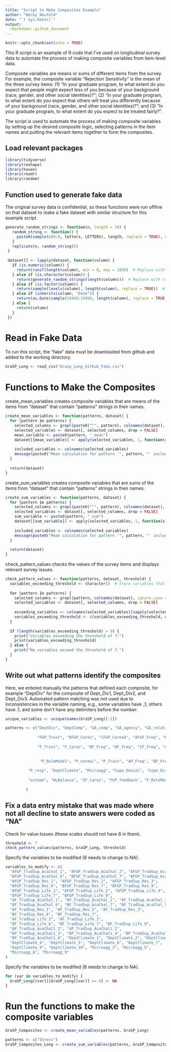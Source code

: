 ```yaml
---
title: "Script to Make Composites Example"
author: "Becky Neufeld"
date: "`r Sys.Date()`"
output:
  rmarkdown::github_document
---
```


```r
knitr::opts_chunk$set(echo = TRUE)
```

This R script is an example of R code that I've used on longitudinal survey data to automate the process of making composite variables from item-level data.  

Composite variables are means or sums of different items from the survey. For example, the composite variable "Rejection Sensitivity" is the mean of the three survey items: (1) "In your graduate program, to what extent do you expect that people might expect less of you because of your background (race, gender, and other social identities)?"; (2) "In your graduate program, to what extent do you expect that others will treat you differently because of your background (race, gender, and other social identities)?"; and (3) "In your graduate program, to what extent do you expect to be treated fairly?".

The script is used to automate the process of making composite variables by setting up the desired composite logic, selecting patterns in the item names and putting the relevant items together to form the composites. 

## Load relevant packages
```r
library(tidyverse)
library(reshape)
library(haven)
library(readr)
library(random)
```

## Function used to generate fake data 
The original survey data is confidential, so these functions were run offline on that dataset to make a fake dataset with similar structure for this example script.
 
```r
generate_random_strings <- function(n, length = 10) {
   random_string <- function() {
     paste0(sample(c(0:9, letters, LETTERS), length, replace = TRUE), collapse = "")
   }
   replicate(n, random_string())
 }
 
 dataset[] <- lapply(dataset, function(column) {
   if (is.numeric(column)) {
     return(runif(length(column), min = 0, max = 100))  # Replace with random numbers
   } else if (is.character(column)) {
     return(generate_random_strings(length(column)))  # Replace with random strings
   } else if (is.factor(column)) {
     return(sample(levels(column), length(column), replace = TRUE))  # Replace with random factor levels
   } else if (inherits(column, "Date")) {
     return(as.Date(sample(16000:19000, length(column), replace = TRUE), origin = "1970-01-01"))  # Replace with random dates
   } else {
     return(column)
   }
 })
```

# Read in Fake Data 
To run this script, the "fake" data must be downloaded from github and added to the working directory.
```r

GraSP_Long <- read_csv("Grasp_Long_Github_Fake.csv")

```

# Functions to Make the Composites

create_mean_variables creates composite variables that are means of the items from "dataset" that contain "patterns" strings in their names.
```r
create_mean_variables <- function(patterns, dataset) {
  for (pattern in patterns) {
    selected_columns <- grepl(paste0("^", pattern), colnames(dataset), ignore.case = TRUE)
    selected_variables <- dataset[, selected_columns, drop = FALSE]
    mean_variable <- paste0(pattern, "_mean")
    dataset[[mean_variable]] <- apply(selected_variables, 1, function(x) mean(as.numeric(x), na.rm = TRUE))
    
    included_variables <- colnames(selected_variables)
    message(paste0("Mean calculation for pattern '", pattern, "' includes the following variables: ", paste(included_variables, collapse = ", ")))
  }
  
  return(dataset)
}
```

create_sum_variables creates composite variables that are sums of the items from "dataset" that contain "patterns" strings in their names.
```r
create_sum_variables <- function(patterns, dataset) {
  for (pattern in patterns) {
    selected_columns <- grepl(paste0("^", pattern), colnames(dataset), ignore.case = TRUE)
    selected_variables <- dataset[, selected_columns, drop = FALSE]
    sum_variable <- paste0(pattern, "_sum")
    dataset[[sum_variable]] <- apply(selected_variables, 1, function(x) sum(as.numeric(x), na.rm = TRUE))
    
    included_variables <- colnames(selected_variables)
    message(paste0("Mean calculation for pattern '", pattern, "' includes the following variables: ", paste(included_variables, collapse = ", ")))
  }
  
  return(dataset)
}
```

check_pattern_values checks the values of the survey items and displays relevant survey issues.
```r
check_pattern_values <- function(patterns, dataset, threshold) {
  variables_exceeding_threshold <- character()  # Store variables that exceed the threshold
  
  for (pattern in patterns) {
    selected_columns <- grepl(pattern, colnames(dataset), ignore.case = TRUE)
    selected_variables <- dataset[, selected_columns, drop = FALSE]
    
    exceeding_variables <- colnames(selected_variables)[sapply(selected_variables, function(x) any(as.numeric(x) > threshold, na.rm = TRUE))]
    variables_exceeding_threshold <- c(variables_exceeding_threshold, exceeding_variables)
  }
  
  if (length(variables_exceeding_threshold) > 0) {
    print("Variables exceeding the threshold of 7:")
    print(variables_exceeding_threshold)
  } else {
    print("No variables exceed the threshold of 7.")
  }
}
```

## Write out what patterns identify the composites

Here, we entered manually the patterns that defined each composite, for example "DeptDiv" for the composite of Dept_Div1, Dept_Div2, and Dept_Div3.  Automated pattern matching was not used due to inconsistencies in the variable naming, e.g., some variables have _1, others have .1, and some don't have any delimiters before the number.
```r
unique_variables <- unique(names(GraSP_Long)[-1])

patterns <- c("DeptDiv", "DeptComp", "GA_comp", "GA_agency", "GA_relation", "RS", "DeptFit", "Phd_Goals_int_comm", "Phd_Goals_int_agen", "Phd_Goals_ext_comm", "Phd_Goals_ext_agen", "SEff", "Eng",  "AffEng", "BehEng", "Belong", "scienceID", "AcaID", "stemID", "Commit_Grad", "Commit_field", "SWB", "FGP_RoleModel", 
              
              "FGP_Trust", "BFGP_Cares", "CFGP_Cares8", "AFGP_Freq", "BFGP_Freq", "AFGP_TradSup_AcaChal", "BFGP_TradSup_AcaChal", "AFGP_TradSup_Res", "BFGP_TradSup_Res", "AFGP_TradSup_Life", "BFGP_TradSup_Life",
              
              "F_Trust", "F_Cares", "BF_Freq", "AF_Freq", "CF_Freq", "AF_TradSup_AcaChal", "BF_TradSup_AcaChal","AF_TradSup_Res", "BF_TradSup_Res", "AF_TradSup_Life", "BF_TradSup_Life",
              
              
               "P_RoleModel", "P_normal", "P_Trust", "AP_Freq", "BP_Freq", "CP_Freq", "AP_TradSup_AcaChal", "BP_TradSup_AcaChal",
               
          "P_resp", "DeptClimate", "Microagg", "Cope_Denial", "Cope_Diseng", "Cope_Vent", "Cope_Reframe", "Cope_Emosup", "Cope_Instrsup", "Cope_Selfblame", "Cope_Subuse", "Cope_Plan", "Cope_Active", "Cope_Distract",
          
          "esteem", "WLBalance", "SF_Cares", "FGP_feedback", "F_RoleModel", "F_feedback"
          
         )
```

## Fix a data entry mistake that was made where not all decline to state answers were coded as "NA"

Check for value Issues (these scales should not have 8 in them).
```r
threshold <- 7
check_pattern_values(patterns, GraSP_Long, threshold)
```

Specify the variables to be modified (8 needs to change to NA).
```r
variables_to_modify <- c(
  "AFGP_TradSup_AcaChal_1", "AFGP_TradSup_AcaChal_2", "AFGP_TradSup_AcaChal_3",
  "BFGP_TradSup_AcaChal_6", "BFGP_TradSup_AcaChal_7", "BFGP_TradSup_AcaChal_10",
  "AFGP_TradSup_Res_1", "AFGP_TradSup_Res_2", "AFGP_TradSup_Res_3",
  "BFGP_TradSup_Res_6", "BFGP_TradSup_Res_7", "BFGP_TradSup_Res_9",
  "AFGP_TradSup_Life_1", "AFGP_TradSup_Life_2", "AFGP_TradSup_Life_4",
  "BFGP_TradSup_Life_7", "BFGP_TradSup_Life_9",
  "AF_TradSup_AcaChal_1", "AF_TradSup_AcaChal_2", "AF_TradSup_AcaChal_3",
  "BF_TradSup_AcaChal_6", "BF_TradSup_AcaChal_7", "BF_TradSup_AcaChal_9",
  "AF_TradSup_Res_1", "AF_TradSup_Res_2", "AF_TradSup_Res_3",
  "BF_TradSup_Res_6", "BF_TradSup_Res_7",
  "AF_TradSup_Life_2", "AF_TradSup_Life_3",
  "BF_TradSup_Life_6", "BF_TradSup_Life_7", "BF_TradSup_Life_9",
  "AP_TradSup_AcaChal1_1", "AP_TradSup_AcaChal1_2",
  "BP_TradSup_AcaChal1_3", "BP_TradSup_AcaChal1_4", "BP_TradSup_AcaChal1_5",
  "BP_TradSup_AcaChal1_6", "DeptClimate_1", "DeptClimate_2", "DeptClimate_3",
  "DeptClimate_4", "DeptClimate_5", "DeptClimate_6", "DeptClimate_7",
  "DeptClimate_9", "DeptClimate_10", "Microagg_3", "Microagg_5",
  "Microagg_6", "Microagg_9"
)
```
Specify the variables to be modified (8 needs to change to NA).
```r
for (var in variables_to_modify) {
  GraSP_Long[[var]][GraSP_Long[[var]] == 8] <- NA
}

```

# Run the functions to make the composite variables
```r

GraSP_Composites <- create_mean_variables(patterns, GraSP_Long)

patterns <- c("Stress")
GraSP_Composites_Long <- create_sum_variables(patterns, GraSP_Composites)
```



